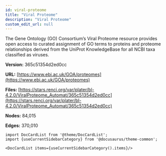 ```yaml
---
id: viral-proteome
title: "Viral Proteome"
description: "Viral Proteome"
custom_edit_url: null
---
```





The Gene Ontology (GO) Consortium’s Viral Proteome resource provides open access to curated assignment of GO terms to proteins and proteome relationships derived from the UniProt KnowledgeBase for all NCBI taxa classified as viruses.

**Version:** 365c51354d2ed0cc

**URL:** [https://www.ebi.ac.uk/GOA/proteomes](https://www.ebi.ac.uk/GOA/proteomes)

**Files:** [https://stars.renci.org/var/plater/bl-4.2.0/ViralProteome_Automat/365c51354d2ed0cc](https://stars.renci.org/var/plater/bl-4.2.0/ViralProteome_Automat/365c51354d2ed0cc)

**Nodes:** 84,015

**Edges:** 370,010





```mdx-code-block
import DocCardList from '@theme/DocCardList';
import {useCurrentSidebarCategory} from '@docusaurus/theme-common';

<DocCardList items={useCurrentSidebarCategory().items}/>
```
      